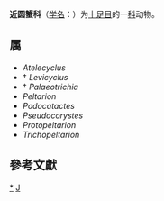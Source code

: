{{Automatic taxobox
| taxon = Atelecyclidae
| authority = Ortmann, 1893
| image = Atelecyclus rotundatus.jpg
| image_caption = ''[[Atelecyclus_rotundatus|Atelecyclus rotundatus]]''
}}
'''近圆蟹科'''（[[学名|学名]]：{{lang|la|''Atelecyclidae''}}）为[[十足目|十足目]]的一[[科|科]]动物。

==属==
* ''Atelecyclus''
* † ''Levicyclus''
* † ''Palaeotrichia''
* ''Peltarion''
* ''Podocatactes''
* ''Pseudocorystes''
* ''Protopeltarion''
* ''Trichopeltarion''

==參考文獻==
{{reflist}}

{{taxonbar}}

[[Category:_近圆蟹科|*]]
[[Category:1893年描述的分类群|J]]